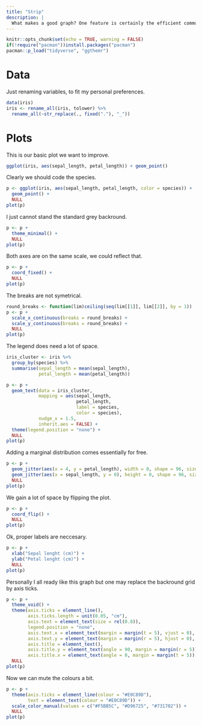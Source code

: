 ```yaml
---
title: "Strip"
description: |
  What makes a good graph? One feature is certainly the efficient communication of information.
---
```


```r
knitr::opts_chunk$set(echo = TRUE, warning = FALSE)
if(!require("pacman"))install.packages("pacman")
pacman::p_load("tidyverse", "ggthemr")
```

# Data

Just renaming variables, to fit my personal preferences.

```r
data(iris)
iris <- rename_all(iris, tolower) %>%
  rename_all(~str_replace(., fixed("."), "_"))
```

# Plots

This is our basic plot we want to improve.

```r
ggplot(iris, aes(sepal_length, petal_length)) + geom_point()
```

Clearly we should code the species.

```r
p <- ggplot(iris, aes(sepal_length, petal_length, color = species)) +
  geom_point() +
  NULL
plot(p)
```

I just cannot stand the standard grey backround.

```r
p <- p +
  theme_minimal() +
  NULL
plot(p)
```

Both axes are on the same scale, we could reflect that.

```r
p <- p + 
  coord_fixed() +
  NULL
plot(p)
```

The breaks are not symetrical.

```r
round_breaks <- function(lim)ceiling(seq(lim[[1]], lim[[2]], by = 1))
p <- p +
  scale_x_continuous(breaks = round_breaks) +
  scale_y_continuous(breaks = round_breaks) +
  NULL
plot(p)
```

The legend does need a lot of space.

```r
iris_cluster <- iris %>%
  group_by(species) %>%
  summarise(sepal_length = mean(sepal_length),
            petal_length = mean(petal_length))

p <- p + 
  geom_text(data = iris_cluster,
            mapping = aes(sepal_length,
                          petal_length,
                          label = species,
                          color = species),
            nudge_x = 1.5,
            inherit.aes = FALSE) +
  theme(legend.position = "none") +
  NULL
plot(p)
```

Adding a marginal distribution comes essentially for free.

```r
p <- p +
  geom_jitter(aes(x = 4, y = petal_length), width = 0, shape = 96, size = 4, alpha = .5) +
  geom_jitter(aes(x = sepal_length, y = 0), height = 0, shape = 96, size = 4, alpha = .5) +
  NULL
plot(p)
```

We gain a lot of space by flipping the plot.

```r
p <- p +
  coord_flip() +
  NULL
plot(p)
```

Ok, proper labels are neccesary.

```r
p <- p +
  xlab("Sepal lenght (cm)") + 
  ylab("Petal lenght (cm)") +
  NULL
plot(p)
```

Personally I all ready like this graph but one may replace the backround grid by axis ticks.

```r
p <- p + 
  theme_void() +
  theme(axis.ticks = element_line(),
        axis.ticks.length = unit(0.05, "cm"), 
        axis.text = element_text(size = rel(0.8)),
        legend.position = "none",
        axis.text.x = element_text(margin = margin(t = 5), vjust = 0),
        axis.text.y = element_text(margin = margin(r = 5), hjust = 0),
        axis.title = element_text(),
        axis.title.y = element_text(angle = 90, margin = margin(r = 5)),
        axis.title.x = element_text(angle = 0, margin = margin(t = 5)),) + 
  NULL
plot(p)
```

Now we can mute the colours a bit.

```r
p <- p +
  theme(axis.ticks = element_line(colour = "#E0C89D"),
        text = element_text(colour = "#E0C89D")) + 
  scale_color_manual(values = c("#F5BB5C", "#D96725", "#731702")) +
  NULL
plot(p)
```

